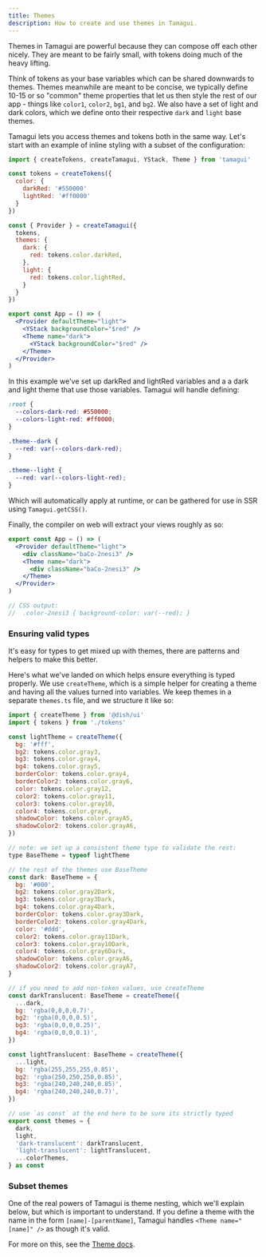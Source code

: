 ```yaml
---
title: Themes
description: How to create and use themes in Tamagui.
---
```


Themes in Tamagui are powerful because they can compose off each other nicely. They are meant to be fairly small, with tokens doing much of the heavy lifting.

Think of tokens as your base variables which can be shared downwards to themes. Themes meanwhile are meant to be concise, we typically define 10-15 or so "common" theme properties that let us then style the rest of our app - things like `color1`, `color2`, `bg1`, and `bg2`. We also have a set of light and dark colors, which we define onto their respective `dark` and `light` base themes.

Tamagui lets you access themes and tokens both in the same way. Let's start with an example of inline styling with a subset of the configuration:

```jsx
import { createTokens, createTamagui, YStack, Theme } from 'tamagui'

const tokens = createTokens({
  color: {
    darkRed: '#550000'
    lightRed: '#ff0000'
  }
})

const { Provider } = createTamagui({
  tokens,
  themes: {
    dark: {
      red: tokens.color.darkRed,
    },
    light: {
      red: tokens.color.lightRed,
    }
  }
})

export const App = () => (
  <Provider defaultTheme="light">
    <YStack backgroundColor="$red" />
    <Theme name="dark">
      <YStack backgroundColor="$red" />
    </Theme>
  </Provider>
)
```

In this example we've set up darkRed and lightRed variables and a a dark and light theme that use those variables. Tamagui will handle defining:

```css
:root {
  --colors-dark-red: #550000;
  --colors-light-red: #ff0000;
}

.theme--dark {
  --red: var(--colors-dark-red);
}

.theme--light {
  --red: var(--colors-light-red);
}
```

Which will automatically apply at runtime, or can be gathered for use in SSR using `Tamagui.getCSS()`.

Finally, the compiler on web will extract your views roughly as so:

```jsx
export const App = () => (
  <Provider defaultTheme="light">
    <div className="baCo-2nesi3" />
    <Theme name="dark">
      <div className="baCo-2nesi3" />
    </Theme>
  </Provider>
)

// CSS output:
//  .color-2nesi3 { background-color: var(--red); }
```

### Ensuring valid types

It's easy for types to get mixed up with themes, there are patterns and helpers to make this better.

Here's what we've landed on which helps ensure everything is typed properly. We use `createTheme`, which is a simple helper for creating a theme and having all the values turned into variables. We keep themes in a separate `themes.ts` file, and we structure it like so:

```jsx
import { createTheme } from '@dish/ui'
import { tokens } from './tokens'

const lightTheme = createTheme({
  bg: '#fff',
  bg2: tokens.color.gray3,
  bg3: tokens.color.gray4,
  bg4: tokens.color.gray5,
  borderColor: tokens.color.gray4,
  borderColor2: tokens.color.gray6,
  color: tokens.color.gray12,
  color2: tokens.color.gray11,
  color3: tokens.color.gray10,
  color4: tokens.color.gray6,
  shadowColor: tokens.color.grayA5,
  shadowColor2: tokens.color.grayA6,
})

// note: we set up a consistent theme type to validate the rest:
type BaseTheme = typeof lightTheme

// the rest of the themes use BaseTheme
const dark: BaseTheme = {
  bg: '#000',
  bg2: tokens.color.gray2Dark,
  bg3: tokens.color.gray3Dark,
  bg4: tokens.color.gray4Dark,
  borderColor: tokens.color.gray3Dark,
  borderColor2: tokens.color.gray4Dark,
  color: '#ddd',
  color2: tokens.color.gray11Dark,
  color3: tokens.color.gray10Dark,
  color4: tokens.color.gray6Dark,
  shadowColor: tokens.color.grayA6,
  shadowColor2: tokens.color.grayA7,
}

// if you need to add non-token values, use createTheme
const darkTranslucent: BaseTheme = createTheme({
  ...dark,
  bg: 'rgba(0,0,0,0.7)',
  bg2: 'rgba(0,0,0,0.5)',
  bg3: 'rgba(0,0,0,0.25)',
  bg4: 'rgba(0,0,0,0.1)',
})

const lightTranslucent: BaseTheme = createTheme({
  ...light,
  bg: 'rgba(255,255,255,0.85)',
  bg2: 'rgba(250,250,250,0.85)',
  bg3: 'rgba(240,240,240,0.85)',
  bg4: 'rgba(240,240,240,0.7)',
})

// use `as const` at the end here to be sure its strictly typed
export const themes = {
  dark,
  light,
  'dark-translucent': darkTranslucent,
  'light-translucent': lightTranslucent,
  ...colorThemes,
} as const
```

### Subset themes

One of the real powers of Tamagui is theme nesting, which we'll explain below, but which is important to understand. If you define a theme with the name in the form `[name]-[parentName]`, Tamagui handles `<Theme name="[name]" />` as though it's valid.

For more on this, see the [Theme docs](/docs/core/Theme).
